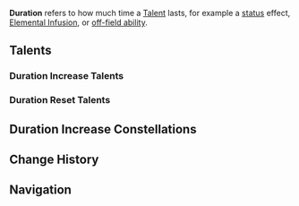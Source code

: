 {{Terminology Infobox
|type         = Combat
}}
'''Duration''' refers to how much time a [[Talent]] lasts, for example a [[status]] effect, [[Elemental Infusion]], or [[off-field ability]].

==Talents==
===Duration Increase Talents===
{{Talents by Category Table|Duration Increase Talents}}

===Duration Reset Talents===
{{Talents by Category Table|Duration Reset Talents}}

==Duration Increase Constellations==
{{Constellations by Category Table|Duration Increase Constellations}}

==Change History==
{{Change History|1.0}}

==Navigation==
{{Combat Navbox}}